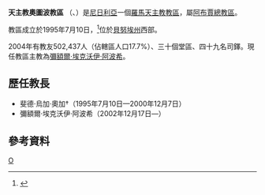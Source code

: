 {{Infobox Roman Catholic diocese
|Roman Catholic Diocese of = 天主教奧圖波教區
|Latin name of diocese = Dioecesis Otukpoëna
|image =
|caption =
|location = [[尼日利亞|尼日利亞]]
|territory = 貝努埃州西部
|population = 457,070
|rite = 拉丁禮
|patron = 
|province = 阿布賈
|established = 1995年
|cathedral = 聖方濟主教座堂
|co-cathedral =
|leadership = 主教
|website = 
|教宗 =
|metropolitan =
|ordinary = 彌額爾‧埃克沃伊‧阿波希
|coadjutor bishop =
|auxiliary =
}}

'''天主教奧圖波教區''' （{{lang-la|Diocesis Otukpoëna}}、{{lang-en|Diocese de Otukpo}}）是[[尼日利亞|尼日利亞]]一個[[羅馬天主教|羅馬天主教]][[教區|教區]]，屬[[天主教阿布賈總教區|阿布賈總教區]]。

教區成立於1995年7月10日，<ref>{{Cite web |url=http://www.vatican.va/holy_father/john_paul_ii/apost_constitutions/documents/hf_jp-ii_apc_19950710_otukpoena_lt.html |title=升為教區的宗座憲令 |access-date=2014-03-09 |archive-date=2014-05-17 |archive-url=https://web.archive.org/web/20140517002046/http://www.vatican.va/holy_father/john_paul_ii/apost_constitutions/documents/hf_jp-ii_apc_19950710_otukpoena_lt.html |dead-url=no }}</ref>位於[[貝努埃州|貝努埃州]]西部。

2004年有教友502,437人（佔轄區人口17.7%）、三十個堂區、四十九名司鐸。現任教區主教為[[彌額爾‧埃克沃伊‧阿波希|彌額爾‧埃克沃伊‧阿波希]]。
==歷任教長==
*斐德‧烏加‧奧加†（1995年7月10日—2000年12月7日）
*彌額爾‧埃克沃伊‧阿波希（2002年12月17日—）
==參考資料==
{{reflist}}
{{尼日利亞天主教教區}}
[[Category:尼日利亞天主教教區|O]]